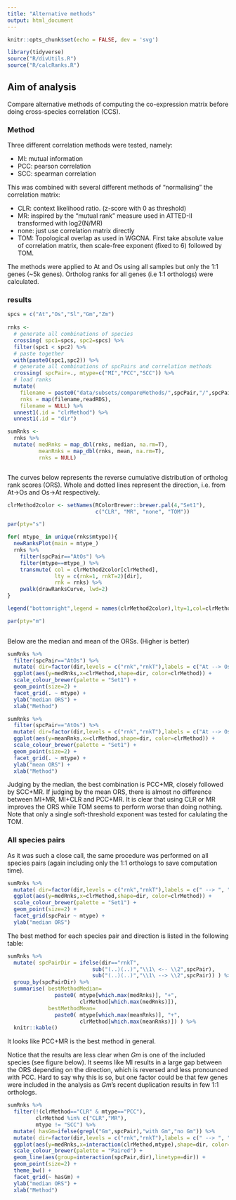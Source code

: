 ```yaml
---
title: "Alternative methods"
output: html_document
---
```


```r
knitr::opts_chunk$set(echo = FALSE, dev = 'svg')
```

```r
library(tidyverse)
source("R/divUtils.R")
source("R/calcRanks.R")
```

## Aim of analysis

Compare alternative methods of computing the co-expression matrix before doing cross-species correlation (CCS).

### Method

Three different correlation methods were tested, namely:

* MI: mutual information
* PCC: pearson correlation
* SCC: spearman correlation

This was combined with several different methods of "normalising" the correlation matrix:

* CLR: context likelihood ratio. (z-score with 0 as threshold)
* MR: inspired by the "mutual rank" measure used in ATTED-II transformed with log2(N/MR)
* none: just use correlation matrix directly
* TOM: Topological overlap as used in WGCNA. First take absolute value of correlation matrix, then scale-free exponent (fixed to 6) followed by TOM.

The methods were applied to At and Os using all samples but only the 1:1 genes (~5k genes). Ortholog ranks for all genes (i.e 1:1 orthologs) were calculated. 

### results

```r

spcs = c("At","Os","Sl","Gm","Zm")
  
rnks <- 
  # generate all combinations of species
  crossing( spc1=spcs, spc2=spcs) %>% 
  filter(spc1 < spc2) %>%
  # paste together
  with(paste0(spc1,spc2)) %>% 
  # generate all combinations of spcPairs and correlation methods
  crossing( spcPair=., mtype=c("MI","PCC","SCC")) %>%
  # load ranks
  mutate( 
    filename = paste0("data/subsets/compareMethods/",spcPair,"/",spcPair,"_rnks_",mtype,".RDS"),
    rnks = map(filename,readRDS),
    filename = NULL) %>% 
  unnest1(.id = "clrMethod") %>% 
  unnest1(.id = "dir")

sumRnks <- 
  rnks %>% 
  mutate( medRnks = map_dbl(rnks, median, na.rm=T),
          meanRnks = map_dbl(rnks, mean, na.rm=T),
          rnks = NULL)



```


The curves below represents the reverse cumulative distribution of ortholog rank scores (ORS). Whole and dotted lines represent the direction, i.e. from At->Os and Os->At respectively.

```r

clrMethod2color <- setNames(RColorBrewer::brewer.pal(4,"Set1"),
                            c("CLR", "MR", "none", "TOM"))

par(pty="s")

for( mtype_ in unique(rnks$mtype)){
  newRanksPlot(main = mtype_)
  rnks %>% 
    filter(spcPair=="AtOs") %>% 
    filter(mtype==mtype_) %>% 
    transmute( col = clrMethod2color[clrMethod],
               lty = c(rnk=1, rnkT=2)[dir],
               rnk = rnks) %>% 
    pwalk(drawRanksCurve, lwd=2)
}

legend("bottomright",legend = names(clrMethod2color),lty=1,col=clrMethod2color)

par(pty="m")
  

```

Below are the median and mean of the ORSs. (Higher is better)

```r
sumRnks %>% 
  filter(spcPair=="AtOs") %>% 
  mutate( dir=factor(dir,levels = c("rnk","rnkT"),labels = c("At --> Os", "At <-- Os"))) %>%
  ggplot(aes(y=medRnks,x=clrMethod,shape=dir, color=clrMethod)) +
  scale_colour_brewer(palette = "Set1") +
  geom_point(size=2) +
  facet_grid(. ~ mtype) +
  ylab("median ORS") +
  xlab("Method")
```

```r
sumRnks %>% 
  filter(spcPair=="AtOs") %>% 
  mutate( dir=factor(dir,levels = c("rnk","rnkT"),labels = c("At --> Os", "At <-- Os"))) %>%
  ggplot(aes(y=meanRnks,x=clrMethod,shape=dir, color=clrMethod)) +
  scale_colour_brewer(palette = "Set1") +
  geom_point(size=2) +
  facet_grid(. ~ mtype) +
  ylab("mean ORS") +
  xlab("Method")
```

Judging by the median, the best combination is PCC+MR, closely followed by SCC+MR. If judging by the mean ORS, there is almost no difference between MI+MR, MI+CLR and PCC+MR. It is clear that using CLR or MR improves the ORS while TOM seems to perform worse than doing nothing. Note that only a single soft-threshold exponent was tested for calulating the TOM.


### All species pairs

As it was such a close call, the same procedure was performed on all species pairs (again including only the 1:1 orthologs to save computation time).

```r
sumRnks %>% 
  mutate( dir=factor(dir,levels = c("rnk","rnkT"),labels = c(" --> ", " <-- "))) %>%
  ggplot(aes(y=medRnks,x=clrMethod,shape=dir, color=clrMethod)) +
  scale_colour_brewer(palette = "Set1") +
  geom_point(size=2) +
  facet_grid(spcPair ~ mtype) +
  ylab("median ORS")
```

The best method for each species pair and direction is listed in the following table:

```r
sumRnks %>%
  mutate( spcPairDir = ifelse(dir=="rnkT",
                           sub("(..)(..)","\\1\ <-- \\2",spcPair),
                           sub("(..)(..)","\\1\ --> \\2",spcPair)) ) %>% 
  group_by(spcPairDir) %>% 
  summarise( bestMethodMedian= 
               paste0( mtype[which.max(medRnks)], "+",
                       clrMethod[which.max(medRnks)]),
             bestMethodMean= 
               paste0( mtype[which.max(meanRnks)], "+",
                       clrMethod[which.max(meanRnks)]) ) %>% 
  knitr::kable()
```

It looks like PCC+MR is the best method in general.

Notice that the results are less clear when _Gm_ is one of the included species (see figure below). It seems like MI results in a large gap between the ORS depending on the direction, which is reversed and less pronounced with PCC. Hard to say why this is so, but one factor could be that few genes were included in the analysis as _Gm_'s recent duplication results in few 1:1 orthologs. 

```r
sumRnks %>% 
  filter(!(clrMethod=="CLR" & mtype=="PCC"),
         clrMethod %in% c("CLR","MR"),
         mtype != "SCC") %>%
  mutate( hasGm=ifelse(grepl("Gm",spcPair),"with Gm","no Gm")) %>%
  mutate( dir=factor(dir,levels = c("rnk","rnkT"),labels = c(" --> ", " <-- "))) %>%
  ggplot(aes(y=medRnks,x=interaction(clrMethod,mtype),shape=dir, color=spcPair)) +
  scale_colour_brewer(palette = "Paired") +
  geom_line(aes(group=interaction(spcPair,dir),linetype=dir)) +
  geom_point(size=2) +
  theme_bw() +
  facet_grid(~ hasGm) +
  ylab("median ORS") +
  xlab("Method")

```

